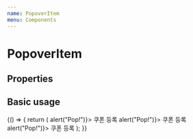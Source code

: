 ```yaml
---
name: PopoverItem
menu: Components
---
```



# PopoverItem

## Properties

<Props of={PopoverItem} />

## Basic usage

<Playground>
  {() => {
    return (
      <Container>
        <PopoverItem onClick={() => alert("Pop!")}>
          쿠폰 등록
        </PopoverItem>
        <PopoverItem warning onClick={() => alert("Pop!")}>
          쿠폰 등록
        </PopoverItem>
        <PopoverItem bold onClick={() => alert("Pop!")}>
          쿠폰 등록
        </PopoverItem>
      </Container>
    );
  }}
</Playground>
